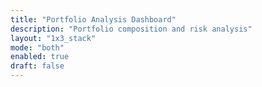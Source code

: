 ```yaml
---
title: "Portfolio Analysis Dashboard"
description: "Portfolio composition and risk analysis"
layout: "1x3_stack"
mode: "both"
enabled: true
draft: false
---
```


<div class="grid grid-cols-1 gap-6">

<ChartDisplay
  client:only="react"
  title="Live Signals Equity Curve"
  category="Live Trading Performance"
  description="Comprehensive live trading analysis showing equity curve, MFE (Maximum Favorable Excursion), and MAE (Maximum Adverse Excursion). Real-time performance from April to August 2025 with risk management insights."
  chartType="live-signals-equity-curve"
/>

<div class="grid grid-cols-1 gap-6 lg:grid-cols-2">

<ChartDisplay
  client:only="react"
  title="Live Signals Drawdown Analysis"
  category="Live Trading Risk"
  description="Live portfolio drawdown periods showing risk management during real trading. Peak drawdown of $69.23 with successful recovery to profitability."
  chartType="live-signals-drawdowns"
/>

<ChartDisplay
  client:only="react"
  title="Trade PnL Waterfall Chart"
  category="Live Trading Individual Trades"
  description="Waterfall chart showing individual trade profits and losses from closed positions, sorted from highest to lowest PnL. Visualizes contribution of each trade to overall portfolio performance."
  chartType="trade-pnl-waterfall"
/>

</div>

<ChartDisplay
  client:only="react"
  title="Open Positions Cumulative PnL Time Series"
  category="Live Trading Open Positions"
  description="Multi-line time series showing cumulative PnL for each open position, indexed to $0 at entry date. Track real-time performance across the live portfolio with individual lines for each ticker."
  chartType="open-positions-pnl-timeseries"
/>

</div>